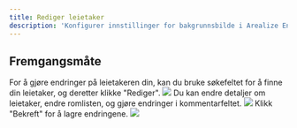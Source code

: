 ```yaml
---
title: Rediger leietaker
description: 'Konfigurer innstillinger for bakgrunnsbilde i Arealize Engine.'
---
```


## Fremgangsmåte

<Steps>
  <Step title="Rediger leietaker">
    For å gjøre endringer på leietakeren din, kan du bruke søkefeltet for å finne din leietaker, og deretter klikke "Rediger".
    <Frame type="glass">
        <img src="/images/dashboard/leietakerkrav/rediger-leietaker/steg-1.png" />
    </Frame>
  </Step>
  <Step title="Gjør endringer">
    Du kan endre detaljer om leietaker, endre romlisten, og gjøre endringer i kommentarfeltet.
    <Frame type="glass">
        <img src="/images/dashboard/leietakerkrav/rediger-leietaker/steg-2.png" />
    </Frame>
  </Step>
  <Step title="Lagre endringer">
    Klikk "Bekreft" for å lagre endringene.
    <Frame type="glass">
        <img src="/images/dashboard/leietakerkrav/rediger-leietaker/steg-3.png" />
    </Frame>
  </Step>
</Steps>